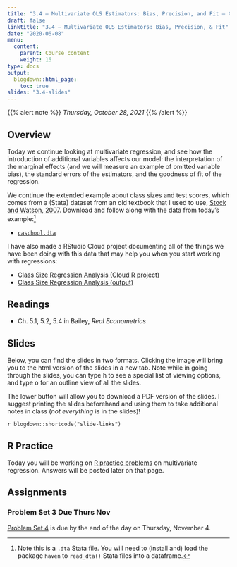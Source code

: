 ```yaml
---
title: "3.4 — Multivariate OLS Estimators: Bias, Precision, and Fit — Class Content"
draft: false
linktitle: "3.4 — Multivariate OLS Estimators: Bias, Precision, & Fit"
date: "2020-06-08"
menu:
  content:
    parent: Course content
    weight: 16
type: docs
output:
  blogdown::html_page:
    toc: true
slides: "3.4-slides"
---
```


{{% alert note %}}
*Thursday, October 28, 2021*
{{% /alert %}}

## <i class="fas fa-info-circle fa-lg"></i> Overview

Today we continue looking at multivariate regression, and see how the introduction of additional variables affects our model: the interpretation of the marginal effects (and we will measure an example of omitted variable bias), the standard errors of the estimators, and the goodness of fit of the regression.

We continue the extended example about class sizes and test scores, which comes from a (Stata) dataset from an old textbook that I used to use, [Stock and Watson, 2007](https://www.pearson.com/us/higher-education/product/Stock-Introduction-to-Econometrics-Update-3rd-Edition/9780133486872.html?tab=resources). Download and follow along with the data from today's example:^[Note this is a `.dta` Stata file. You will need to (install and) load the package `haven` to `read_dta()` Stata files into a dataframe.]

- [<i class="fas fa-table"></i> `caschool.dta`](http://metricsf21.classes.ryansafner.com/data/caschool.dta)

I have also made a RStudio Cloud project documenting all of the things we have been doing with this data that may help you when you start working with regressions:

- [<i class="fas fa-cloud"></i> Class Size Regression Analysis (Cloud R project)](https://rstudio.cloud/spaces/163934/project/2940189)
- [<i class="fas fa-external-link-square-alt"></i> Class Size Regression Analysis (output)](/data/class_size_regression_analysis.html)

## <i class="fas fa-book-reader fa-lg"></i> Readings

- <i class="fas fa-book"></i> Ch. 5.1, 5.2, 5.4 in Bailey, *Real Econometrics*

## <i class="fas fa-chalkboard-teacher"></i> Slides

Below, you can find the slides in two formats. Clicking the image will bring you to the html version of the slides in a new tab. Note while in going through the slides, you can type <kbd>h</kbd> to see a special list of viewing options, and type <kbd>o</kbd> for an outline view of all the slides.

The lower button will allow you to download a PDF version of the slides. I suggest printing the slides beforehand and using them to take additional notes in class (*not everything* is in the slides)!

`r blogdown::shortcode("slide-links")`

## <i class="fas fa-registered"></i> R Practice

Today you will be working on [R practice problems](/r/3.4-r) on multivariate regression. Answers will be posted later on that page.

## <i class="fas fa-laptop-code"></i> Assignments

### Problem Set 3 Due Thurs Nov 
[Problem Set 4](/assignments/04-problem-set) is due by the end of the day on Thursday, November 4.
